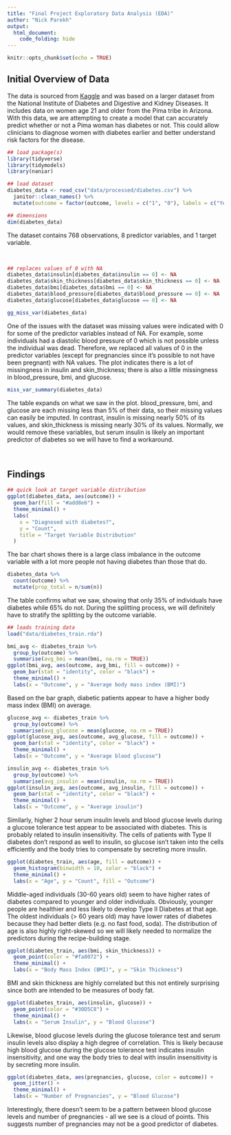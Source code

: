 ```yaml
---
title: "Final Project Exploratory Data Analysis (EDA)"
author: "Nick Parekh"
output: 
  html_document:
    code_folding: hide
---
```


```r
knitr::opts_chunk$set(echo = TRUE)
```

## Initial Overview of Data
The data is sourced from [Kaggle](https://www.kaggle.com/uciml/pima-indians-diabetes-database) and was based on a larger dataset from the National Institute of Diabetes and Digestive and Kidney Diseases. It includes data on women age 21 and older from the Pima tribe in Arizona. With this data, we are attempting to create a model that can accurately predict whether or not a Pima woman has diabetes or not. This could allow clinicians to diagnose women with diabetes earlier and better understand risk factors for the disease. 

```r
## load package(s)
library(tidyverse)
library(tidymodels)
library(naniar)

## load dataset 
diabetes_data <- read_csv("data/processed/diabetes.csv") %>% 
  janitor::clean_names() %>% 
  mutate(outcome = factor(outcome, levels = c("1", "0"), labels = c("Yes", "No")))

## dimensions
dim(diabetes_data)
```


The dataset contains 768 observations, 8 predictor variables, and 1 target variable. 

<br>

```r
## replaces values of 0 with NA
diabetes_data$insulin[diabetes_data$insulin == 0] <- NA
diabetes_data$skin_thickness[diabetes_data$skin_thickness == 0] <- NA
diabetes_data$bmi[diabetes_data$bmi == 0] <- NA
diabetes_data$blood_pressure[diabetes_data$blood_pressure == 0] <- NA
diabetes_data$glucose[diabetes_data$glucose == 0] <- NA

gg_miss_var(diabetes_data)
```


One of the issues with the dataset was missing values were indicated with 0 for some of the predictor variables instead of NA. For example, some individuals had a diastolic blood pressure of 0 which is not possible unless the individual was dead. Therefore, we replaced all values of 0 in the predictor variables (except for pregnancies since it's possible to not have been pregnant) with NA values. The plot indicates there is a lot of missingness in insulin and skin_thickness; there is also a little missingness in blood_pressure, bmi, and glucose. 


```r
miss_var_summary(diabetes_data)
```


The table expands on what we saw in the plot. blood_pressure, bmi, and glucose are each missing less than 5% of their data, so their missing values can easily be imputed. In contrast, insulin is missing nearly 50% of its values, and skin_thickness is missing nearly 30% of its values. Normally, we would remove these variables, but serum insulin is likely an important predictor of diabetes so we will have to find a workaround. 

<br>

## Findings

```r
## quick look at target variable distribution
ggplot(diabetes_data, aes(outcome)) + 
  geom_bar(fill = "#add8e6") + 
  theme_minimal() + 
  labs(
    x = "Diagnosed with diabetes?",
    y = "Count",
    title = "Target Variable Distribution"
  ) 
```


The bar chart shows there is a large class imbalance in the outcome variable with a lot more people not having diabetes than those that do.


```r
diabetes_data %>% 
  count(outcome) %>% 
  mutate(prop_total = n/sum(n))
```


The table confirms what we saw, showing that only 35% of individuals have diabetes while 65% do not. During the splitting process, we will definitely have to stratify the splitting by the outcome variable. 


```r
## loads training data
load("data/diabetes_train.rda")

bmi_avg <- diabetes_train %>% 
  group_by(outcome) %>% 
  summarise(avg_bmi = mean(bmi, na.rm = TRUE))
ggplot(bmi_avg, aes(outcome, avg_bmi, fill = outcome)) + 
  geom_bar(stat = "identity", color = "black") + 
  theme_minimal() + 
  labs(x = "Outcome", y = "Average body mass index (BMI)")
```


Based on the bar graph, diabetic patients appear to have a higher body mass index (BMI) on average. 


```r
glucose_avg <- diabetes_train %>% 
  group_by(outcome) %>% 
  summarise(avg_glucose = mean(glucose, na.rm = TRUE))
ggplot(glucose_avg, aes(outcome, avg_glucose, fill = outcome)) + 
  geom_bar(stat = "identity", color = "black") + 
  theme_minimal() + 
  labs(x = "Outcome", y = "Average blood glucose")

insulin_avg <- diabetes_train %>% 
  group_by(outcome) %>% 
  summarise(avg_insulin = mean(insulin, na.rm = TRUE))
ggplot(insulin_avg, aes(outcome, avg_insulin, fill = outcome)) + 
  geom_bar(stat = "identity", color = "black") + 
  theme_minimal() + 
  labs(x = "Outcome", y = "Average insulin")
```


Similarly, higher 2 hour serum insulin levels and blood glucose levels during a glucose tolerance test appear to be associated with diabetes. This is probably related to insulin insensitivity. The cells of patients with Type II diabetes don't respond as well to insulin, so glucose isn't taken into the cells efficiently and the body tries to compensate by secreting more insulin. 


```r
ggplot(diabetes_train, aes(age, fill = outcome)) + 
  geom_histogram(binwidth = 10, color = "black") +
  theme_minimal() +
  labs(x = "Age", y = "Count", fill = "Outcome")
```


Middle-aged individuals (30-60 years old) seem to have higher rates of diabetes compared to younger and older individuals. Obviously, younger people are healthier and less likely to develop Type II Diabetes at that age. The oldest individuals (> 60 years old) may have lower rates of diabetes because they had better diets (e.g. no fast food, soda). The distribution of age is also highly right-skewed so we will likely needed to normalize the predictors during the recipe-building stage.


```r
ggplot(diabetes_train, aes(bmi, skin_thickness)) + 
  geom_point(color = "#fa8072") + 
  theme_minimal() + 
  labs(x = "Body Mass Index (BMI)", y = "Skin Thickness")
```


BMI and skin thickness are highly correlated but this not entirely surprising since both are intended to be measures of body fat. 


```r
ggplot(diabetes_train, aes(insulin, glucose)) + 
  geom_point(color = "#30D5C8") + 
  theme_minimal() +
  labs(x = "Serum Insulin", y = "Blood Glucose")
```


Likewise, blood glucose levels during the glucose tolerance test and serum insulin levels also display a high degree of correlation. This is likely because high blood glucose during the glucose tolerance test indicates insulin insensitivity, and one way the body tries to deal with insulin insensitivity is by secreting more insulin. 


```r
ggplot(diabetes_data, aes(pregnancies, glucose, color = outcome)) + 
  geom_jitter() + 
  theme_minimal() + 
  labs(x = "Number of Pregnancies", y = "Blood Glucose")
```


Interestingly, there doesn't seem to be a pattern between blood glucose levels and number of pregnancies - all we see is a cloud of points. This suggests number of pregnancies may not be a good predictor of diabetes. 